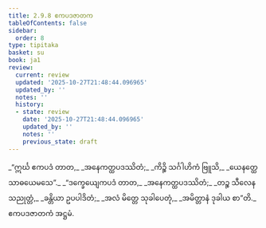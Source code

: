 ```yaml
---
title: 2.9.8 ဧကပဒဇာတက
tableOfContents: false
sidebar:
  order: 8
type: tipitaka
basket: su
book: ja1
review:
  current: review
  updated: '2025-10-27T21:48:44.096965'
  updated_by: ''
  notes: ''
  history:
  - state: review
    date: '2025-10-27T21:48:44.096965'
    updated_by: ''
    notes: ''
    previous_state: draft
---
```



<ReviewStatus review={frontmatter.review} showDetails={true} />

<HypothesisAnnotation frontmatter={frontmatter} />

<DynamicBreadcrumb />

<Division number="175" book="ja1" e="ch" v="22" p="66">

<Paragraph number="623" type="verses" book="ja1">
_“ဣင်္ဃ ဧကပဒံ တာတ,_  
_အနေကတ္ထပဒဿိတံ;_  
_ကိဉ္စိ သင်္ဂါဟိကံ ဗြူသိ,_  
_ယေနတ္ထေ သာဓယေမသေ”._  

</Paragraph>

</Division>
<Division number="176" book="ja1" e="ch" v="22" p="66">

<Paragraph number="624" type="verses" book="ja1">
_“ဒက္ခေယျေကပဒံ တာတ,_  
_အနေကတ္ထပဒဿိတံ;_  
_တဉ္စ သီလေန သညုတ္တံ,_  
_ခန္တိယာ ဥပပါဒိတံ;_  
_အလံ မိတ္တေ သုခါပေတုံ,_  
_အမိတ္တာနံ ဒုခါယ စာ”တိ._  


</Paragraph>
</Division>

<Paragraph number="625" type="center" book="ja1">
ဧကပဒဇာတကံ အဋ္ဌမံ.
</Paragraph>